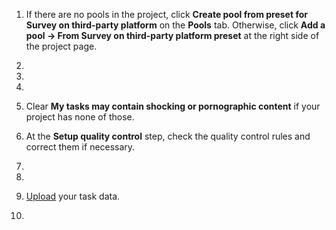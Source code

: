 
1. If there are no pools in the project, click **Create pool from preset for Survey on third-party platform** on the **Pools** tab. Otherwise, click **Add a pool → From Survey on third-party platform preset** at the right side of the project page.

1. <TolokaRequesterPoolName/>

1. <TolokaRequesterPoolDescription/>

1. <TolokaRequesterSourceAudienceSettings/>

1. Clear **My tasks may contain shocking or pornographic content** if your project has none of those.

1. At the **Setup quality control** step, check the quality control rules and correct them if necessary.

1. <TutorialsTimePerTaskSuite/>

1. <TolokaRequesterSourcePriceSettings/>

    <TolokaRequesterSourceSetPrice/>

1. [Upload](#upload) your task data.

1. <TutorialsDoubleCheck/>

    <TolokaRequesterSourceStepEnabled/>

<TolokaRequesterSourcePoolIsReady/>
